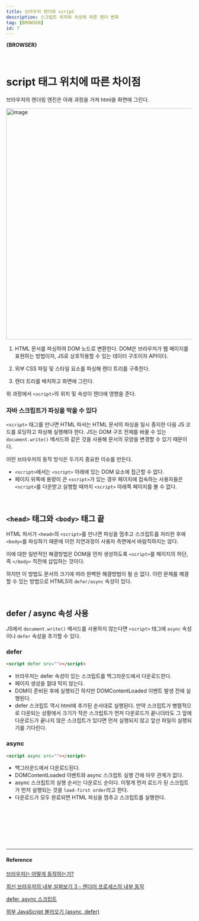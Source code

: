 ```yaml
---
title: 브라우저 렌더와 script
description: 스크립트 위치와 속성에 따른 렌더 변화
tag: [BROWSER]
id: 7
---
```


**{BROWSER}**

<br />

# script 태그 위치에 따른 차이점

브라우저의 렌더링 엔진은 아래 과정을 거쳐 html을 화면에 그린다.

<img
    width="625"
    alt="image"
    src="https://github.com/imzeze/TIL/assets/67260437/deaab322-1157-4f50-b83c-2ce4b74b7f58"
/>

1. HTML 문서를 파싱하여 DOM 노드로 변환한다.
   DOM은 브라우저가 웹 페이지를 표현하는 방법이자, JS로 상호작용할 수 있는 데이터 구조이자 API이다.

2. 외부 CSS 파일 및 스타일 요소를 파싱해 렌더 트리를 구축한다.

3. 렌더 트리를 배치하고 화면에 그린다.

위 과정에서 `<script>`의 위치 및 속성이 렌더에 영향을 준다.

### 자바 스크립트가 파싱을 막을 수 있다

`<script>` 태그를 만나면 HTML 파서는 HTML 문서의 파싱을 일시 중지한 다음 JS 코드를 로딩하고 파싱해 실행해야 한다. JS는 DOM 구조 전체를 바꿀 수 있는 `document.write()` 메서드와 같은 것을 사용해 문서의 모양을 변경할 수 있기 때문이다.

이런 브라우저의 동작 방식은 두가지 중요한 이슈를 만든다.

-   `<script>`에서는 `<script>` 아래에 있는 DOM 요소에 접근할 수 없다.
-   페이지 위쪽에 용량이 큰 `<script>`가 있는 경우 페이지에 접속하는 사용자들은 `<script>`를 다운받고 실행할 때까지 `<script>` 아래쪽 페이지를 볼 수 없다.

<br />

## `<head>` 태그와 `<body>` 태그 끝

HTML 파서가 `<head>`의 `<script>`를 만나면 파싱을 멈추고 스크립트를 처리한 후에 `<body>`를 파싱하기 때문에 이런 지연과정이 사용자 측면에서 바람직하지는 않다.

이에 대한 일반적인 해결방법은
DOM을 먼저 생성하도록 `<script>`를 페이지의 하단, 즉 `</body>` 직전에 삽입하는 것이다.

하지만 이 방법도 문서의 크기에 따라 완벽한 해결방법이 될 순 없다. 이런 문제를 해결할 수 있는 방법으로 HTML5의 `defer/async` 속성이 있다.

<br />

## defer / async 속성 사용

JS에서 `document.write()` 메서드를 사용하지 않는다면 `<script>` 태그에 `async` 속성이나 `defer` 속성을 추가할 수 있다.

### defer

```html
<script defer src=""></script>
```

-   브라우저는 defer 속성이 있는 스크립트를 백그라운드에서 다운로드한다.
-   페이지 생성을 절대 막지 않는다.
-   DOM이 준비된 후에 실행되긴 하지만 DOMContentLoaded 이벤트 발생 전에 실행된다.
-   defer 스크립트 역시 html에 추가된 순서대로 실행된다. 만약 스크립트가 병렬적으로 다운되는 상황에서 크기가 작은 스크립트가 먼저 다운로드가 끝나더라도 그 앞에 다운로드가 끝나지 않은 스크립트가 있다면 먼저 실행되지 않고 앞선 파일이 실행되기를 기다린다.

### async

```html
<script async src=""></script>
```

-   백그라운드에서 다운로드된다.
-   DOMContentLoaded 이벤트와 async 스크립트 실행 간에 아무 관계가 없다.
-   async 스크립트의 실행 순서는 다운로드 순이다. 이렇게 먼저 로드가 된 스크립트가 먼저 실행되는 것을 `load-first order`라고 한다.
-   다운로드가 모두 완료되면 HTML 파싱을 멈추고 스크립트를 실행한다.

<br />
<br />
<br />
<br />
<br />
<br />

---

#### Reference

[브라우저는 어떻게 동작하는가?](https://d2.naver.com/helloworld/59361)

[최신 브라우저의 내부 살펴보기 3 - 렌더러 프로세스의 내부 동작](https://d2.naver.com/helloworld/5237120)

[defer, async 스크립트](https://ko.javascript.info/script-async-defer)

[외부 JavaScript 불러오기 (async, defer)
](https://rottk.tistory.com/entry/%EC%99%B8%EB%B6%80-JavaScript-%EB%B6%88%EB%9F%AC%EC%98%A4%EA%B8%B0-async-defer#toc2)
